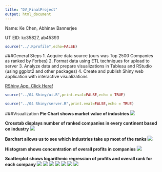 ```yaml
---
title: "DV_FinalProject"
output: html_document
---
```


Name: Ke Chen, Abhinav Bannerjee

UT EID: kc35827, ab45393

```r
source("../.Rprofile",echo=FALSE)
```

###General Steps
1. Acquire data source (ours was Top 2500 Companies as ranked by Forbes)
2. Format data using ETL techniques for upload to server
3. Analyze data and prepare visualizations in Tableau and RStudio (using ggplot2 and other packages)
4. Create and publish Shiny web application with interactive visualizations


[RShiny App. Click Here!](https://ckckchen.shinyapps.io/DV_FinalProject)

```r
source("../04 Shiny/ui.R",print.eval=FALSE,echo = TRUE)
```
```r
source("../04 Shiny/server.R",print.eval=FALSE,echo = TRUE)
```


###Visualization
__Pie Chart shows market value of industries__
![](./piechart.jpg)

__Crosstab displays number of ranked companies in every continent based on industry__
![](./crosstab.png) 

__Barchart allows us to see which industries take up most of the ranks__
![](./barchart.png)

__Histogram shows concentration of overall profits in companies__
![](./histogram.png) 

__Scatterplot shows logarithmic regression of profits and overall rank for each company__
![](./scatterplot.png) 
![](./4.png) 
![](./5.png) 
![](./6.png) 
![](./7.png) 
![](./8.png) 
![](./9.png) 

